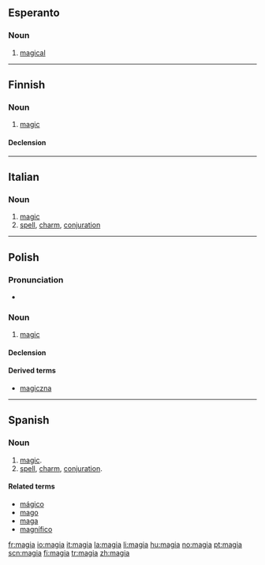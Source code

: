 ==Esperanto==

===Noun===
{{eo-adj}}

# [[magical]]

----

==Finnish==

===Noun===
{{infl|fi|noun}}

# [[magic]]

====Declension====
{{fi-decl-kulkija|magi}}

----

==Italian==

===Noun===
{{it-noun|magi|f|a|e}}

# [[magic]]
# [[spell]], [[charm]], [[conjuration]]

----

==Polish==

===Pronunciation===
* {{IPA|[ˈmagʲa]|lang=pl}}

===Noun===
{{infl|pl|noun|g=f}}

# [[magic]]

====Declension====
{{pl-decl-noun
|magia|magie
|magii|magii/magij
|magii|magiom
|magię|magie
|magią|magiami
|magii|magiach
|magio|magie
}}

====Derived terms====
* [[magiczna]]

----

==Spanish==

===Noun===
{{es-noun-f}}

# [[magic]].
# [[spell]], [[charm]], [[conjuration]].

====Related terms====
* [[mágico]]
* [[mago]]
* [[maga]]
* [[magnífico]]

[[fr:magia]]
[[io:magia]]
[[it:magia]]
[[la:magia]]
[[li:magia]]
[[hu:magia]]
[[no:magia]]
[[pt:magia]]
[[scn:magia]]
[[fi:magia]]
[[tr:magia]]
[[zh:magia]]